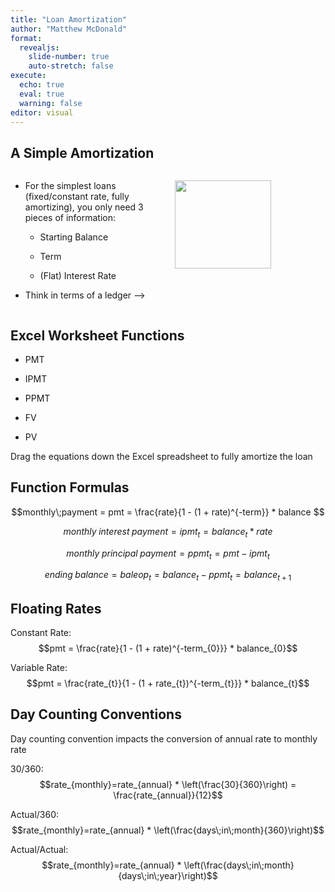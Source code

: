 ```yaml
---
title: "Loan Amortization"
author: "Matthew McDonald"
format: 
  revealjs:
    slide-number: true
    auto-stretch: false
execute: 
  echo: true
  eval: true
  warning: false
editor: visual
---
```


## A Simple Amortization

::: columns
::: {.column width="50%"}
-   For the simplest loans (fixed/constant rate, fully amortizing), you only need 3 pieces of information:

    -   Starting Balance

    -   Term

    -   (Flat) Interest Rate

-   Think in terms of a ledger --\>
:::

::: {.column width="50%"}
![](img/AmortLegder.png){width="80%"}
:::
:::

## Excel Worksheet Functions

- PMT

- IPMT

- PPMT

- FV

- PV

::: {.callout-note}
Drag the equations down the Excel spreadsheet to fully amortize the loan
:::

## Function Formulas {.smaller}

$$monthly\;payment = pmt = \frac{rate}{1 - (1 + rate)^{-term}} * balance $$

$$monthly\;interest\;payment = ipmt_{t} = balance_{t} * rate$$

$$monthly\;principal\;payment = ppmt_{t} = pmt - ipmt_{t}$$

$$ending\;balance = baleop_{t} = balance_{t} - ppmt_{t} = balance_{t + 1} $$

## Floating Rates

Constant Rate: $$pmt = \frac{rate}{1 - (1 + rate)^{-term_{0}}} * balance_{0}$$

Variable Rate: $$pmt = \frac{rate_{t}}{1 - (1 + rate_{t})^{-term_{t}}} * balance_{t}$$

## Day Counting Conventions {.smaller}

Day counting convention impacts the conversion of annual rate to monthly rate

30/360: $$rate_{monthly}=rate_{annual} * \left(\frac{30}{360}\right) = \frac{rate_{annual}}{12}$$

Actual/360: $$rate_{monthly}=rate_{annual} * \left(\frac{days\;in\;month}{360}\right)$$

Actual/Actual: $$rate_{monthly}=rate_{annual} * \left(\frac{days\;in\;month}{days\;in\;year}\right)$$